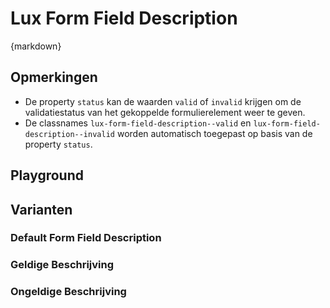 
<Meta of={FormFieldDescriptionStories} />

# Lux Form Field Description

<CitationDocumentation
  component="Utrecht Form Field Description"
  url="https://nl-design-system.github.io/utrecht/storybook-css/index.html?path=/docs/css-form-field-description--docs"
/>

<Markdown>{markdown}</Markdown>

## Opmerkingen

- De property `status` kan de waarden `valid` of `invalid` krijgen om de validatiestatus van het gekoppelde formulierelement weer te geven.
- De classnames `lux-form-field-description--valid` en `lux-form-field-description--invalid` worden automatisch toegepast op basis van de property `status`.

## Playground

<Canvas of={FormFieldDescriptionStories.Playground} />
<Controls of={FormFieldDescriptionStories.Playground} />

## Varianten

### Default Form Field Description

<Description of={FormFieldDescriptionStories.Default} />
<Canvas of={FormFieldDescriptionStories.Default} />

### Geldige Beschrijving

<Description of={FormFieldDescriptionStories.Valid} />
<Canvas of={FormFieldDescriptionStories.Valid} />

### Ongeldige Beschrijving

<Description of={FormFieldDescriptionStories.Invalid} />
<Canvas of={FormFieldDescriptionStories.Invalid} />
